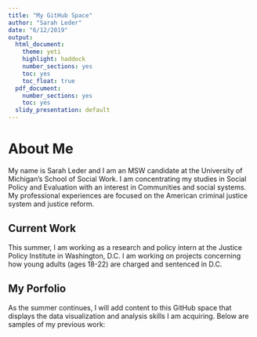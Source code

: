 ```yaml
---
title: "My GitHub Space"
author: "Sarah Leder"
date: "6/12/2019"
output: 
  html_document: 
    theme: yeti
    highlight: haddock
    number_sections: yes
    toc: yes
    toc_float: true
  pdf_document: 
    number_sections: yes
    toc: yes
  slidy_presentation: default
---
```

# About Me 
My name is Sarah Leder and I am an MSW candidate at the University of Michigan's School of Social Work. I am concentrating my studies in Social Policy and Evaluation with an interest in Communities and social systems. My professional experiences are focused on the American criminal justice system and justice reform.

## Current Work
This summer, I am working as a research and policy intern at the Justice Policy Institute in Washington, D.C. I am working on projects concerning how young adults (ages 18-22) are charged and sentenced in D.C.

## My Porfolio
As the summer continues, I will add content to this GitHub space that displays the data visualization and analysis skills I am acquiring. Below are samples of my previous work:
